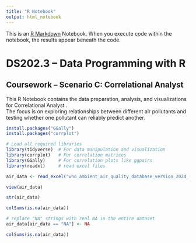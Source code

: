 ```yaml
---
title: "R Notebook"
output: html_notebook
---
```


This is an [R Markdown](http://rmarkdown.rstudio.com) Notebook. When you execute code within the notebook, the results appear beneath the code. 


# DS202.3 – Data Programming with R
## Coursework – Scenario C: Correlational Analyst

This R Notebook contains the data preparation, analysis, and visualizations for Correlational Analyst .  
The focus is on exploring relationships between different air pollutants and testing whether one pollutant can reliably predict another.



```r
install.packages("GGally")
install.packages("corrplot")
```


```r
# Load all required libraries
library(tidyverse)  # For data manipulation and visualization
library(corrplot)   # For correlation matrices
library(GGally)     # For correlation plots like ggpairs
library(readxl)     # read excel files
```


```r
air_data <- read_excel("who_ambient_air_quality_database_version_2024_(v6.1).xlsx", sheet = "Update 2024 (V6.1) (2)")
```


```r
view(air_data)
```

```r
str(air_data)
```


```r
colSums(is.na(air_data))
```
```r
# replace "NA" strings with real NA in the entire dataset
air_data[air_data == "NA"] <- NA   
```

```r
colSums(is.na(air_data))
```

```r

```









